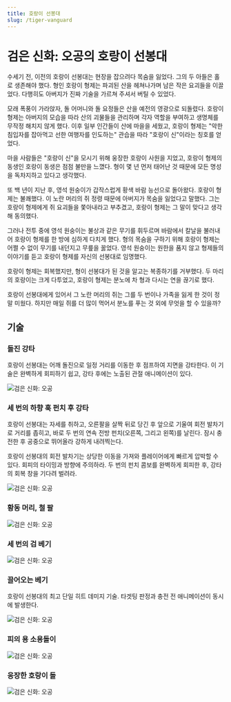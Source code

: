 ```yaml
---
title: 호랑이 선봉대
slug: /tiger-vanguard
---
```


# 검은 신화: 오공의 호랑이 선봉대

수세기 전, 이전의 호랑이 선봉대는 현장을 잡으려다 목숨을 잃었다. 그의 두 아들은 홀로 생존해야 했다. 형인 호랑이 형제는 파괴된 산을 헤쳐나가며 남은 작은 요괴들을 이끌었다. 다행히도 아버지가 진짜 기술을 가르쳐 주셔서 버틸 수 있었다.

모래 폭풍이 가라앉자, 돌 어머니와 돌 요정들은 산을 예전의 영광으로 되돌렸다. 호랑이 형제는 아버지의 모습을 따라 산의 괴물들을 관리하며 각자 역할을 부여하고 생명체를 무작정 해치지 않게 했다. 이후 일부 인간들이 산에 마을을 세웠고, 호랑이 형제는 "악한 침입자를 잡아먹고 선한 여행자를 인도하는" 관습을 따라 "호랑이 신"이라는 칭호를 얻었다.

마을 사람들은 "호랑이 신"을 모시기 위해 웅장한 호랑이 사원을 지었고, 호랑이 형제의 동생인 호랑이 동생은 점점 불만을 느꼈다. 형이 몇 년 먼저 태어난 것 때문에 모든 명성을 독차지하고 있다고 생각했다.

또 백 년이 지난 후, 영석 원숭이가 갑작스럽게 황색 바람 능선으로 돌아왔다. 호랑이 형제는 불쾌했다. 이 노란 머리의 쥐 정령 때문에 아버지가 목숨을 잃었다고 말했다. 그는 호랑이 형제에게 쥐 요괴들을 쫓아내라고 부추겼고, 호랑이 형제는 그 말이 맞다고 생각해 동의했다.

그러나 전투 중에 영석 원숭이는 불상과 같은 무기를 휘두르며 바람에서 칼날을 불러내어 호랑이 형제를 한 방에 심하게 다치게 했다. 형의 목숨을 구하기 위해 호랑이 형제는 어쩔 수 없이 무기를 내던지고 무릎을 꿇었다. 영석 원숭이는 원한을 품지 않고 형제들의 이야기를 듣고 호랑이 형제를 자신의 선봉대로 임명했다.

호랑이 형제는 회복했지만, 형이 선봉대가 된 것을 알고는 복종하기를 거부했다. 두 마리의 호랑이는 크게 다투었고, 호랑이 형제는 분노에 차 형과 다시는 연을 끊기로 했다.

호랑이 선봉대에게 있어서 그 노란 머리의 쥐는 그를 두 번이나 가족을 잃게 한 것이 정말 미웠다. 하지만 매일 쥐를 더 많이 먹어서 분노를 푸는 것 외에 무엇을 할 수 있을까?

## 기술

### 돌진 강타

호랑이 선봉대는 어깨 돌진으로 일정 거리를 이동한 후 점프하여 지면을 강타한다. 이 기술은 완벽하게 회피하기 쉽고, 강타 후에는 노출된 관절 애니메이션이 있다.

<img src="https://image.informedainews.com/tv1.gif" alt="검은 신화: 오공"/>

### 세 번의 하향 훅 펀치 후 강타

호랑이 선봉대는 자세를 취하고, 오른팔을 살짝 뒤로 당긴 후 앞으로 기울여 회전 발차기로 거리를 좁히고, 바로 두 번의 연속 전방 펀치(오른쪽, 그리고 왼쪽)를 날린다. 잠시 충전한 후 공중으로 뛰어올라 강하게 내려찍는다.

호랑이 선봉대의 회전 발차기는 상당한 이동을 가져와 플레이어에게 빠르게 압박할 수 있다. 회피의 타이밍과 방향에 주의하라. 두 번의 펀치 콤보를 완벽하게 회피한 후, 강타의 회복 창을 기다려 벌려라.

<img src="https://image.informedainews.com/tv2.gif" alt="검은 신화: 오공"/>

### 황동 머리, 철 팔

<img src="https://image.informedainews.com/tv3.gif" alt="검은 신화: 오공"/>

### 세 번의 검 베기

<img src="https://image.informedainews.com/tv4.gif" alt="검은 신화: 오공"/>

### 끌어오는 베기

호랑이 선봉대의 최고 단일 히트 데미지 기술. 타겟팅 판정과 충전 전 애니메이션이 동시에 발생한다.

<img src="https://image.informedainews.com/tv5.gif" alt="검은 신화: 오공"/>

### 피의 용 소용돌이

<img src="https://image.informedainews.com/tv6.gif" alt="검은 신화: 오공"/>

### 웅장한 호랑이 돌

<img src="https://image.informedainews.com/tv7.gif" alt="검은 신화: 오공"/>